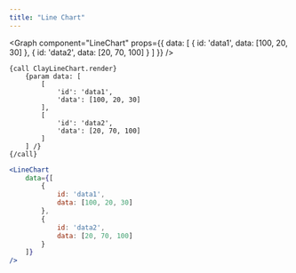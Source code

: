 ```yaml
---
title: "Line Chart"
---
```



<Graph
	component="LineChart"
	props={{
		data: [
			{
				id: 'data1',
				data: [100, 20, 30]
			},
			{
				id: 'data2',
				data: [20, 70, 100]
			}
		]
	}}
/>

```soy
{call ClayLineChart.render}
	{param data: [
		[
			'id': 'data1',
			'data': [100, 20, 30]
		],
		[
			'id': 'data2',
			'data': [20, 70, 100]
		]
	] /}
{/call}
```
```jsx
<LineChart
	data={[
		{
			id: 'data1',
			data: [100, 20, 30]
		},
		{
			id: 'data2',
			data: [20, 70, 100]
		}
	]}
/>
```
